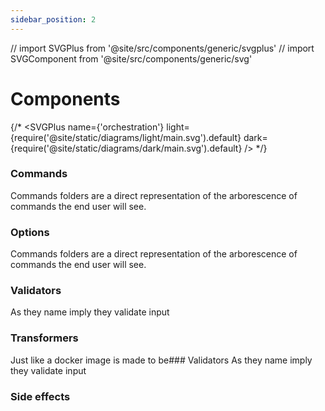 ```yaml
---
sidebar_position: 2
---
```

// import SVGPlus from '@site/src/components/generic/svgplus'
// import SVGComponent from '@site/src/components/generic/svg'

# Components

{/* <SVGPlus name={'orchestration'} 
light={require('@site/static/diagrams/light/main.svg').default} 
dark={require('@site/static/diagrams/dark/main.svg').default} 
/> */}

### Commands
Commands folders are a direct representation of the arborescence of commands the end user will see.

### Options
Commands folders are a direct representation of the arborescence of commands the end user will see.

### Validators
As they name imply they validate input

### Transformers
Just like a docker image is made to be### Validators
As they name imply they validate input

### Side effects

